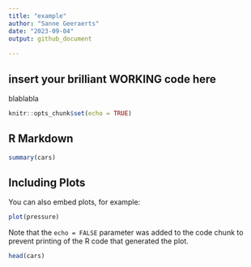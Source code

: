 ```yaml
---
title: "example"
author: "Sanne Geeraerts"
date: "2023-09-04"
output: github_document
 
---
```

## insert your brilliant WORKING code here
blablabla

```r
knitr::opts_chunk$set(echo = TRUE)
```

## R Markdown


```r
summary(cars)
```

## Including Plots

You can also embed plots, for example:

```r
plot(pressure)
```

Note that the `echo = FALSE` parameter was added to the code chunk to prevent printing of the R code that generated the plot.

```r
head(cars)

```
